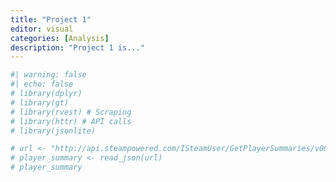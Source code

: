 ```yaml
---
title: "Project 1"
editor: visual
categories: [Analysis] 
description: "Project 1 is..."
---
```


```r
#| warning: false
#| echo: false
# library(dplyr)
# library(gt)
# library(rvest) # Scraping
# library(httr) # API calls
# library(jsonlite)
```

```r

# url <- "http://api.steampowered.com/ISteamUser/GetPlayerSummaries/v0002/steamid=76561197960435530"
# player_summary <- read_json(url)
# player_summary
```
